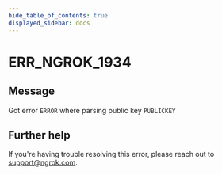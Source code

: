 ```yaml
---
hide_table_of_contents: true
displayed_sidebar: docs
---
```



# ERR_NGROK_1934

## Message

Got error `ERROR` where parsing public key `PUBLICKEY`

<ErrorDetails error="err_ngrok_1934" />

## Further help

If you're having trouble resolving this error, please reach out to [support@ngrok.com](mailto:support@ngrok.com?subject=Help%20with%20ERR_NGROK_1934).
